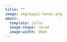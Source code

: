 ```yaml
---
title: ""
image: img/magic-hands.png
about: 
  template: jolla
  image-shape: round
  image-width: 30em
---
```


<!-- **Healing Begins with a Touch**  -->


